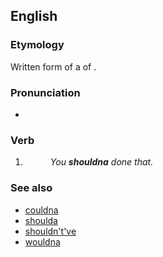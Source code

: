 ==English==

===Etymology===
Written form of a {{w|reduction (linguistics)|reduction}} of {{m|en|[[should]] [[not]] [[have]]}}.

===Pronunciation===
* {{IPA|/ˈʃʊdnə/|lang=en}}

===Verb===
{{head|en|verbs}}

# {{lb|en|colloquial}} {{contraction of|[[should]] [[not]] [[have]]|lang=en}}
#: ''You '''shouldna''' done that.''

===See also===
* [[couldna]]
* [[shoulda]]
* [[shouldn't've]]
* [[wouldna]]